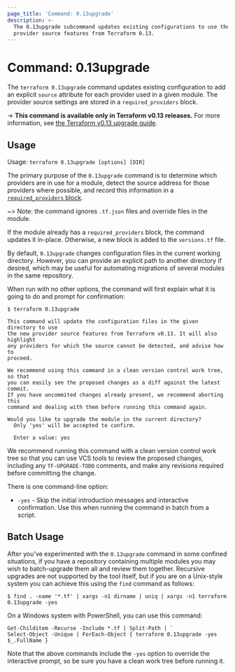 ```yaml
---
page_title: 'Command: 0.13upgrade'
description: >-
  The 0.13upgrade subcommand updates existing configurations to use the new
  provider source features from Terraform 0.13.
---
```


# Command: 0.13upgrade

The `terraform 0.13upgrade` command updates existing configuration to add an
explicit `source` attribute for each provider used in a given module. The
provider source settings are stored in a `required_providers` block.

-> **This command is available only in Terraform v0.13 releases.** For more information, see [the Terraform v0.13 upgrade guide](/language/upgrade-guides/0-13).

## Usage

Usage: `terraform 0.13upgrade [options] [DIR]`

The primary purpose of the `0.13upgrade` command is to determine which
providers are in use for a module, detect the source address for those
providers where possible, and record this information in a
[`required_providers` block][required-providers].

[required-providers]: /language/providers/requirements

~> Note: the command ignores `.tf.json` files and override files in the module.

If the module already has a `required_providers` block, the command updates it
in-place. Otherwise, a new block is added to the `versions.tf` file.

By default, `0.13upgrade` changes configuration files in the current working
directory. However, you can provide an explicit path to another directory if
desired, which may be useful for automating migrations of several modules in
the same repository.

When run with no other options, the command will first explain what it is
going to do and prompt for confirmation:

```
$ terraform 0.13upgrade

This command will update the configuration files in the given directory to use
the new provider source features from Terraform v0.13. It will also highlight
any providers for which the source cannot be detected, and advise how to
proceed.

We recommend using this command in a clean version control work tree, so that
you can easily see the proposed changes as a diff against the latest commit.
If you have uncommited changes already present, we recommend aborting this
command and dealing with them before running this command again.

Would you like to upgrade the module in the current directory?
  Only 'yes' will be accepted to confirm.

  Enter a value: yes
```

We recommend running this command with a clean version control work tree so
that you can use VCS tools to review the proposed changes, including any
`TF-UPGRADE-TODO` comments, and make any revisions required before committing
the change.

There is one command-line option:

* `-yes` - Skip the initial introduction messages and interactive confirmation.
  Use this when running the command in batch from a script.

## Batch Usage

After you've experimented with the `0.13upgrade` command in some confined
situations, if you have a repository containing multiple modules you may
wish to batch-upgrade them all and review them together. Recursive upgrades
are not supported by the tool itself, but if you are on a Unix-style system
you can achieve this using the `find` command as follows:

```
$ find . -name '*.tf' | xargs -n1 dirname | uniq | xargs -n1 terraform 0.13upgrade -yes
```

On a Windows system with PowerShell, you can use this command:

```
Get-Childitem -Recurse -Include *.tf | Split-Path | `
Select-Object -Unique | ForEach-Object { terraform 0.13upgrade -yes $_.FullName }
```

Note that the above commands include the `-yes` option to override the
interactive prompt, so be sure you have a clean work tree before running it.
